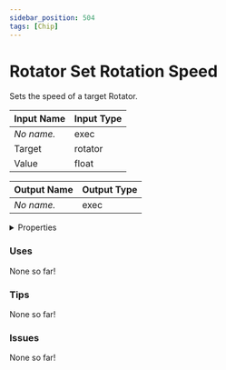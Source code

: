 ```yaml
---
sidebar_position: 504
tags: [Chip]
---
```


# Rotator Set Rotation Speed

Sets the speed of a target Rotator.




<EsbSvg />

| Input Name | Input Type |
|-----------|-----------|
| *No name.* | exec |
| Target | rotator |
| Value | float |

| Output Name | Output Type |
|-----------|-----------|
| *No name.* | exec |


<details>
  <summary>Properties</summary>
  <div>
    <div>
    <table>
      <thead>
        <tr>
          <th>Is beta required?</th>
          <th>❌</th>
        </tr>
        <tr>
          <th>Is this chip a trolling risk?</th>
          <th>❌</th>
        </tr>
        <tr>
          <th>Chip UUID</th>
          <th>9d0e3cf5-581d-4fb5-8346-c9e7d9877b3f</th>
        </tr>
      </thead>
    </table>
    </div>
  </div>
</details>

### Uses

None so far!

### Tips

None so far!

### Issues

None so far!